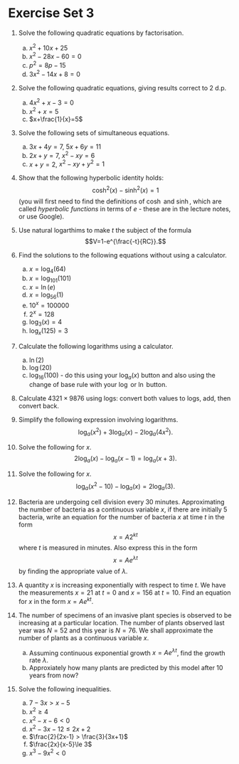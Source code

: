 # Exercise Set 3 {-}

1. Solve the following quadratic equations by factorisation.
    a. $x^2+10x+25$
    a. $x^2-28x-60=0$
    a. $p^2=8p-15$
    a. $3x^2-14x+8=0$

1. Solve the following quadratic equations, giving results correct to 2 d.p.
    a. $4x^2+x-3=0$
    a. $x^2+x=5$
    a. $x+\frac{1}{x}=5$

1. Solve the following sets of simultaneous equations.
    a. $3x+4y=7$, $5x+6y=11$
    a. $2x+y=7$, $x^2-xy=6$
    a. $x + y=2$, $x^2-xy+y^2 = 1$  

1. Show that the following hyperbolic identity holds:
    $$\cosh^2(x)-\sinh^2(x)=1$$
    (you will first need to find the definitions of $\cosh$ and $\sinh$, which are called *hyperbolic functions* in terms of $e$ - these are in the lecture notes, or use Google).

1. Use natural logarthims to make $t$ the subject of the formula
    $$V=1-e^{\frac{-t}{RC}}.$$

1. Find the solutions to the following equations without using a calculator.
    a. $x=\log_4(64)$
    a. $x=\log_{101}(101)$
    a. $x=\ln(e)$
    a. $x=\log_{56}(1)$
    a. $10^x=100000$
    a. $2^x=128$
    a. $\log_3(x)=4$
    a. $\log_x(125)=3$

1. Calculate the following logarithms using a calculator.
    a. $\ln(2)$
    a. $\log(20)$
    a. $\log_{16}(100)$ - do this using your $\log_a(x)$ button and also using the change of base rule with your $\log$ or $\ln$ button.

1. Calculate $4321\times 9876$ using logs: convert both values to logs, add, then convert back.

1. Simplify the following expression involving logarithms.
     $$\log_a(x^2)+3\log_a(x)-2\log_a(4x^2).$$

1. Solve the following for $x$.
    $$2\log_a(x)-\log_a(x-1)=\log_a(x+3).$$

1. Solve the following for $x$.
    $$\log_a(x^2-10)-\log_a(x)=2\log_a(3).$$

1. Bacteria are undergoing cell division every 30 minutes. Approximating the number of bacteria as a continuous variable $x$, if there are initially 5 bacteria, write an equation for the number of bacteria $x$ at time $t$ in the form
$$x=A2^{kt}$$
where $t$ is measured in minutes.
Also express this in the form
$$x=Ae^{\lambda t}$$
by finding the appropriate value of $\lambda$.

1. A quantity $x$ is increasing exponentially with respect to time $t$. We have the measurements $x=21$ at $t=0$ and $x=156$ at $t=10$. Find an equation for $x$ in the form $x=Ae^{kt}$.

1. The number of specimens of an invasive plant species is observed to be increasing at a particular location. The number of plants observed last year was $N=52$ and this year is $N=76$. We shall approximate the number of plants as a continuous variable $x$.

    a. Assuming continuous exponential growth $x=Ae^{\lambda t}$, find the growth rate $\lambda$.
    b. Approxiately how many plants are predicted by this model after 10 years from now?

1. Solve the following inequalities.
    a. $7-3x>x-5$
    a. $x^2\ge 4$
    a. $x^2-x-6<0$
    a. $x^2-3x-12\le 2x+2$
    a. $\frac{2}{2x-1} > \frac{3}{3x+1}$
    a. $\frac{2x}{x-5}\le 3$
    a. $x^3-9x^2<0$  
